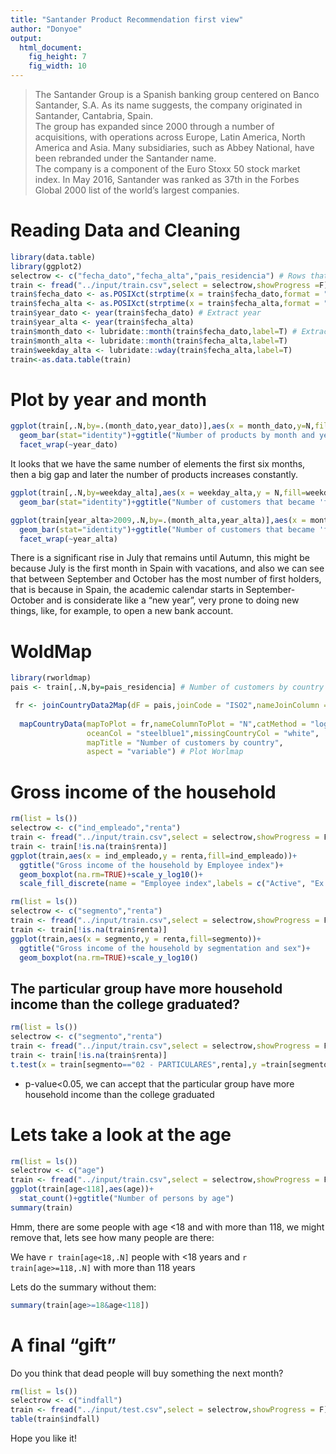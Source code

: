 ```yaml
---
title: "Santander Product Recommendation first view"
author: "Donyoe"
output: 
  html_document: 
    fig_height: 7
    fig_width: 10
---
```


> The Santander Group is a Spanish banking group centered on Banco Santander, S.A. As its name suggests, the company originated in Santander, Cantabria, Spain.  
The group has expanded since 2000 through a number of acquisitions, with operations across Europe, Latin America, North America and Asia. Many subsidiaries, such as Abbey National, have been rebranded under the Santander name.  
The company is a component of the Euro Stoxx 50 stock market index. In May 2016, Santander was ranked as 37th in the Forbes Global 2000 list of the world's largest companies.

# Reading Data and Cleaning
```r
library(data.table)
library(ggplot2)
selectrow <- c("fecha_dato","fecha_alta","pais_residencia") # Rows that I want to analize
train <- fread("../input/train.csv",select = selectrow,showProgress =F)
train$fecha_dato <- as.POSIXct(strptime(x = train$fecha_dato,format = "%Y-%m-%d")) # Format date
train$fecha_alta <- as.POSIXct(strptime(x = train$fecha_alta,format = "%Y-%m-%d"))
train$year_dato <- year(train$fecha_dato) # Extract year
train$year_alta <- year(train$fecha_alta)
train$month_dato <- lubridate::month(train$fecha_dato,label=T) # Extract month
train$month_alta <- lubridate::month(train$fecha_alta,label=T)
train$weekday_alta <- lubridate::wday(train$fecha_alta,label=T)
train<-as.data.table(train)
```

# Plot by year and month
```r
ggplot(train[,.N,by=.(month_dato,year_dato)],aes(x = month_dato,y=N,fill=month_dato))+
  geom_bar(stat="identity")+ggtitle("Number of products by month and year")+
  facet_wrap(~year_dato)
```

It looks that we have the same number of elements the first six months, then a big gap and later the number of products increases constantly.

```r
ggplot(train[,.N,by=weekday_alta],aes(x = weekday_alta,y = N,fill=weekday_alta))+
  geom_bar(stat="identity")+ggtitle("Number of customers that became 'first holder' by day of week")
```  
  
  
```r
ggplot(train[year_alta>2009,.N,by=.(month_alta,year_alta)],aes(x = month_alta,y=N,fill=month_alta))+
  geom_bar(stat="identity")+ggtitle("Number of customers that became 'first holder' by month and year")+
  facet_wrap(~year_alta)
```

 There is a significant rise in July that remains until Autumn, this might be because July is the first month in Spain with vacations, and also we can see that between September and October has the most number of first holders, that is because in Spain, the academic calendar starts in September-October and is considerate like a "new year", very prone to doing new things, like, for example, to open a new bank account.

# WoldMap
```r
library(rworldmap)
pais <- train[,.N,by=pais_residencia] # Number of customers by country

 fr <- joinCountryData2Map(dF = pais,joinCode = "ISO2",nameJoinColumn = "pais_residencia",verbose=F) # Prepare data to plot
  
  mapCountryData(mapToPlot = fr,nameColumnToPlot = "N",catMethod = "logFixedWidth",
                 oceanCol = "steelblue1",missingCountryCol = "white",
                 mapTitle = "Number of customers by country",
                 aspect = "variable") # Plot Worlmap
```

# Gross income of the household


```r
rm(list = ls())
selectrow <- c("ind_empleado","renta")
train <- fread("../input/train.csv",select = selectrow,showProgress = F)
train <- train[!is.na(train$renta)]
ggplot(train,aes(x = ind_empleado,y = renta,fill=ind_empleado))+
  ggtitle("Gross income of the household by Employee index")+
  geom_boxplot(na.rm=TRUE)+scale_y_log10()+
  scale_fill_discrete(name = "Employee index",labels = c("Active", "Ex employed","filial","Not employee","Pasive"))
```


```r
rm(list = ls())
selectrow <- c("segmento","renta")
train <- fread("../input/train.csv",select = selectrow,showProgress = F)
train <- train[!is.na(train$renta)]
ggplot(train,aes(x = segmento,y = renta,fill=segmento))+
  ggtitle("Gross income of the household by segmentation and sex")+
  geom_boxplot(na.rm=TRUE)+scale_y_log10()
```

## The particular group have more household income than the college graduated?
```r
rm(list = ls())
selectrow <- c("segmento","renta")
train <- fread("../input/train.csv",select = selectrow,showProgress = F)
train <- train[!is.na(train$renta)]
t.test(x = train[segmento=="02 - PARTICULARES",renta],y =train[segmento=="03 - UNIVERSITARIO",renta],alternative = "greater")
```

* p-value<0.05, we can accept that the particular group have more household income than the college graduated

# Lets take a look at the age
```r
rm(list = ls())
selectrow <- c("age")
train <- fread("../input/train.csv",select = selectrow,showProgress = F)
ggplot(train[age<118],aes(age))+
  stat_count()+ggtitle("Number of persons by age")
summary(train)
```

Hmm, there are some people with age <18 and with more than 118, we might remove that, lets see how many people are there:

We have `r train[age<18,.N] ` people with <18 years and `r train[age>=118,.N] ` with more than  118 years


Lets do the summary without them:
```r
summary(train[age>=18&age<118])
```

# A final "gift"
Do you think that dead people will buy something the next month?
```r
rm(list = ls())
selectrow <- c("indfall")
train <- fread("../input/test.csv",select = selectrow,showProgress = F)
table(train$indfall)
```

Hope you like it!
